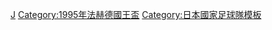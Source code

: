 {{National squad
 | name        = 1995年法赫德國王盃足球賽日本參賽名單
 | bg          = #0000DD
 | fg          = white
 | bordercolor = #0202FF
 | country     = JPN
 | team link   = 日本國家足球隊
 | title       = 日本隊參賽名單
 | comp        = 1995年法赫德國王盃
 | comp link   = 1995年法赫德國王盃
 | p1          = [[松永成立]]
 | p2          = [[名塚善寬]]
 | p3          = [[都並敏史]]
 | p4          = [[井原正巳]] 
 | p5          = [[柱谷哲二]][[file:Captain sports.svg|10px]]
 | p6          = [[森保一]]
 | p7          = [[堀池巧]]
 | p8          = [[北澤豪]]
 | p9          = [[山口敏弘]]
 | p10         = [[拉莫斯·瑠偉]]
 | p11         = [[三浦知良]]
 | p12         = [[菊池新吉]]
 | p13         = [[長谷川健太]]
 | p14         = [[礒貝洋光]]
 | p15         = [[山口素弘]]
 | p16         = [[福田正博]]
 | p17         = [[相馬直樹]]
 | p18         = [[柳本啓成]]
 | p19         = [[岡野雅行]]
 | p20         = [[小島伸幸]]
 | coach       = [[加茂周]]
}}<noinclude>
[[Category:1995年法赫德國王盃足球賽參賽名單模板|J]]
[[Category:1995年法赫德國王盃]]
[[Category:日本國家足球隊模板]]
</noinclude>